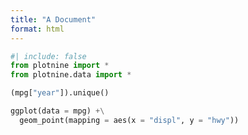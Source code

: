 ```yaml
---
title: "A Document"
format: html
---
```


```python
#| include: false
from plotnine import *
from plotnine.data import *
```


```python
(mpg["year"]).unique()
```


```python
ggplot(data = mpg) +\
  geom_point(mapping = aes(x = "displ", y = "hwy"))
```